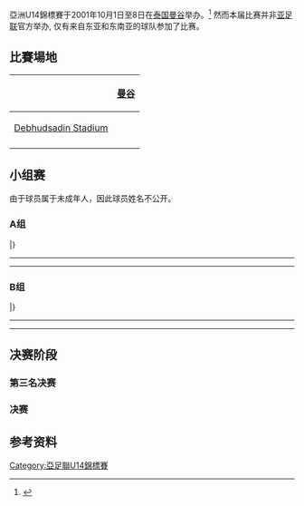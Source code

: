 亞洲U14錦標賽于2001年10月1日至8日在[[泰国|泰国]][[曼谷|曼谷]]举办。<ref>{{cite web|url=http://www.rsssf.com/tablesa/as-u14-01.html|title=1st Asian U-14 Championship 2001|publisher=RSSSF|format=html|accessdate=2014-03-26|archive-date=2012-11-01|archive-url=https://web.archive.org/web/20121101013841/http://rsssf.com/tablesa/as-u14-01.html|dead-url=no}}</ref> 然而本届比赛并非[[亚洲足球联合总会|亚足联]]官方举办, 仅有来自东亚和东南亚的球队参加了比赛。
== 比賽場地 ==
<center>
{| class="wikitable" style="text-align:center; font-size:90%"
|-
!rowspan=8|
{{location map+|Thailand|float=center|width=300|caption=|places=

{{location map~ |Thailand | lat_deg = 13 | lat_min = 45 | lat_dir = N | lon_deg = 100 | lon_min = 29 | lon_dir = E | label=[[曼谷|曼谷]] |position=left |marksize= 6}}
}}
![[曼谷|曼谷]]
|-
|[[Debhudsadin_Stadium|Debhudsadin Stadium]]
|-
|}
</center>

==小组赛==
由于球员属于未成年人，因此球员姓名不公开。

===A组===
{{Fb cl2 header navbar}}
{{fb cl2 team |t={{fbu|14|THA}} |w=3 |d=0 |l=0 |gf=9 |ga=4 |bc=}}
{{fb cl2 team |t={{fbu|14|KOR}} |w=2 |d=0 |l=1 |gf=14 |ga=4 |bc=|border=green}}
{{fb cl2 team |t={{fbu|14|MAS}} |w=0 |d=1 |l=2 |gf=3 |ga=9 |bc=}}
{{fb cl2 team |t={{fbu|14|TPE}} |w=0 |d=1 |l=2 |gf=2 |ga=11 |bc=}}
|}

{{Football box
| date         = 2001年10月1日
| time         =
| team1        = {{fbu-rt|14|THA}}
| team2        = {{fbu|14|KOR}}
| score        = 3–2
| stadium      = [[Debhudsadin_Stadium|Debhudsadin Stadium]], [[Bangkok|Bangkok]]
| attendance   = 
| referee      = 
| report       = 
}}
{{Football box
| date         = 2001年10月1日
| time         =
| team1        = {{fbu-rt|14|TPE}}
| team2        = {{fbu|14|MAS}}
| score        = 1–1
| stadium      = [[Debhudsadin_Stadium|Debhudsadin Stadium]], [[Bangkok|Bangkok]]
| attendance   = 
| referee      = 
| report       = 
}}
----
{{Football box
| date         = 2001年10月3日
| time         =
| team1        = {{fbu-rt|14|THA}}
| team2        = {{fbu|14|MAS}}
| score        = 3–1
| stadium      = [[Debhudsadin_Stadium|Debhudsadin Stadium]], [[Bangkok|Bangkok]]
| attendance   = 
| referee      = 
| report       = 
}}
{{Football box
| date         = 2001年10月3日
| time         =
| team1        = {{fbu-rt|14|KOR}}
| team2        = {{fbu|14|TPE}}
| score        = 7–0
| stadium      = [[Debhudsadin_Stadium|Debhudsadin Stadium]], [[Bangkok|Bangkok]]
| attendance   = 
| referee      = 
| report       = 
}}
----
{{Football box
| date         = 2001年10月5日
| time         =
| team1        = {{fbu-rt|14|THA}}
| team2        = {{fbu|14|TPE}}
| score        = 3–1
| stadium      = [[Debhudsadin_Stadium|Debhudsadin Stadium]], [[Bangkok|Bangkok]]
| attendance   = 
| referee      = 
| report       = 
}}
{{Football box
| date         = 2001年10月5日
| time         =
| team1        = {{fbu-rt|14|KOR}}
| team2        = {{fbu|14|MAS}}
| score        = 5–1
| stadium      = [[Debhudsadin_Stadium|Debhudsadin Stadium]], [[Bangkok|Bangkok]]
| attendance   = 
| referee      = 
| report       = 
}}

===B组===
{{Fb cl2 header navbar}}
{{fb cl2 team |t={{fbu|14|JPN}} |w=3 |d=0 |l=0 |gf=12 |ga=1 |bc=}}
{{fb cl2 team |t={{fbu|14|CHN}} |w=2 |d=0 |l=1 |gf=4 |ga=3 |bc=|border=green}}
{{fb cl2 team |t={{fbu|14|MYA}} |w=1 |d=0 |l=2 |gf=5 |ga=8 |bc=}}
{{fb cl2 team |t={{fbu|14|IDN}} |w=0 |d=0 |l=3 |gf=3 |ga=12 |bc=}}
|}

{{Football box
| date         = 2001年10月2日
| time         =
| team1        = {{fbu-rt|14|MYA}}
| team2        = {{fbu|14|IDN}}
| score        = 4–2
| stadium      = [[Debhudsadin_Stadium|Debhudsadin Stadium]], [[Bangkok|Bangkok]]
| attendance   = 
| referee      = 
| report       = 
}}
{{Football box
| date         = 2001年10月2日
| time         =
| team1        = {{fbu-rt|14|JPN}}
| team2        = {{fbu|14|CHN}}
| score        = 2–0
| stadium      = [[Debhudsadin_Stadium|Debhudsadin Stadium]], [[Bangkok|Bangkok]]
| attendance   = 
| referee      = 
| report       = 
}}
----
{{Football box
| date         = 2001年10月4日
| time         =
| team1        = {{fbu-rt|14|JPN}}
| team2        = {{fbu|14|MYA}}
| score        = 5–1
| stadium      = [[Debhudsadin_Stadium|Debhudsadin Stadium]], [[Bangkok|Bangkok]]
| attendance   = 
| referee      = 
| report       = 
}}
{{Football box
| date         = 2001年10月4日
| time         =
| team1        = {{fbu-rt|14|CHN}}
| team2        = {{fbu|14|IDN}}
| score        = 3–1
| stadium      = [[Debhudsadin_Stadium|Debhudsadin Stadium]], [[Bangkok|Bangkok]]
| attendance   = 
| referee      = 
| report       = 
}}
----
{{Football box
| date         = 2001年10月6日
| time         =
| team1        = {{fbu-rt|14|CHN}}
| team2        = {{fbu|14|MYA}}
| score        = 1–0
| stadium      = [[Debhudsadin_Stadium|Debhudsadin Stadium]], [[Bangkok|Bangkok]]
| attendance   = 
| referee      = 
| report       = 
}}
{{Football box
| date         = 2001年10月6日
| time         =
| team1        = {{fbu-rt|14|JPN}}
| team2        = {{fbu|14|IDN}}
| score        = 5–0
| stadium      = [[Debhudsadin_Stadium|Debhudsadin Stadium]], [[Bangkok|Bangkok]]
| attendance   = 
| referee      = 
| report       = 
}}

==决赛阶段==
===第三名决赛===
{{Football box
| date         = 2001年10月8日
| time         = 
| team1        = {{fbu-rt|14|KOR}}
| team2        = {{fbu|14|CHN}}
| score        = 1–0
| stadium      = [[Debhudsadin_Stadium|Debhudsadin Stadium]], [[Bangkok|Bangkok]]
| attendance   = 
| referee      = 
| report       = 
}}

===决赛===
{{Football box
| date         = 2001年10月8日
| time         = 
| team1        = {{fbu-rt|14|JPN}}
| team2        = {{fbu|14|THA}}
| score        = 3–2
| stadium      = [[Debhudsadin_Stadium|Debhudsadin Stadium]], [[Bangkok|Bangkok]]
| attendance   = 
| referee      = 
| report       = 
}}

==参考资料==
{{reflist}}

[[Category:亞足聯U14錦標賽|Category:亞足聯U14錦標賽]]
{{亞足聯U-14錦標賽}}